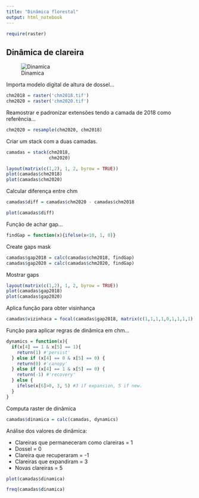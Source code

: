 ```yaml
---
title: "Dinâmica florestal"
output: html_notebook
---
```


```r
require(raster)
```

## Dinâmica de clareira


![Dinamica](dinamicaClareira.png)


Importa modelo digital de altura de dossel...

```r
chm2018 = raster('chm2018.tif')
chm2020 = raster('chm2020.tif')
```

Reamostrar e padronizar extensões tendo a camada de 2018 como referência...

```r
chm2020 = resample(chm2020, chm2018)
```

Criar um stack com a duas camadas.

```r
camadas = stack(chm2018,
                chm2020)
```

```r
layout(matrix(c(1,2), 1, 2, byrow = TRUE))
plot(camadas$chm2018)
plot(camadas$chm2020)
```

Calcular diferença entre chm

```r
camadas$diff = camadas$chm2020 - camadas$chm2018
```


```r
plot(camadas$diff)
```


Função de achar gap...

```r
findGap = function(x){ifelse(x<10, 1, 0)}
```

Create gaps mask

```r
camadas$gap2018 = calc(camadas$chm2018, findGap)
camadas$gap2020 = calc(camadas$chm2020, findGap)
```

Mostrar gaps 

```r
layout(matrix(c(1,2), 1, 2, byrow = TRUE))
plot(camadas$gap2018)
plot(camadas$gap2020)
```




Aplica função para obter visinhança

```r
camadas$vizinhaca = focal(camadas$gap2018, matrix(c(1,1,1,1,0,1,1,1,1), nr=3,nc=3), sum)
```


Função para aplicar regras de dinâmica em chm...

```r
dynamics = function(x){
  if(x[4] == 1 & x[5] == 1){
    return(1) #'persist'
  } else if (x[4] == 0 & x[5] == 0) {
    return(0) #'canopy'
  } else if (x[4] == 1 & x[5] == 0) {
    return(-1) #'recovery'
  } else {
    ifelse(x[6]>0, 3, 5) #3 if expansion, 5 if new.
  }
}
```


Computa raster de dinâmica


```r
camadas$dinamica = calc(camadas, dynamics)

```

Análise dos valores de dinâmica:

- Clareiras que permaneceram como clareiras = 1
- Dossel = 0
- Clareira que recuperaram = -1
- Clareiras que expandiram = 3
- Novas clareiras = 5



```r
plot(camadas$dinamica)
```

```r
freq(camadas$dinamica)
```

